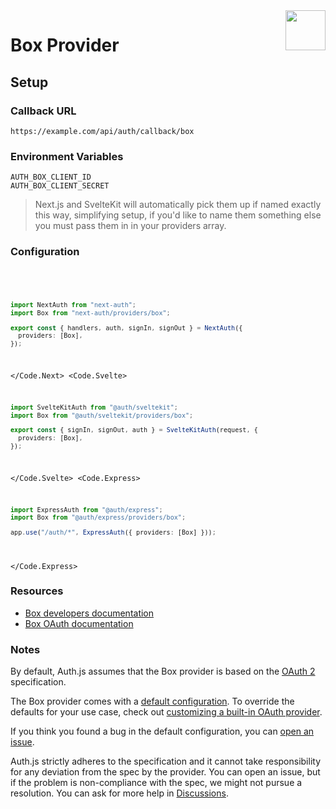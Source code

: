 
<img align="right" src="/img/providers/box.svg" height="64" width="64" />

# Box Provider

## Setup

### Callback URL

```
https://example.com/api/auth/callback/box
```

### Environment Variables

```
AUTH_BOX_CLIENT_ID
AUTH_BOX_CLIENT_SECRET
```

> Next.js and SvelteKit will automatically pick them up if named exactly this way, simplifying
> setup, if you'd like to name them something else you must pass them in in your providers array.

### Configuration

<Code>
  <Code.Next>

```ts filename="/auth.ts"
import NextAuth from "next-auth";
import Box from "next-auth/providers/box";

export const { handlers, auth, signIn, signOut } = NextAuth({
  providers: [Box],
});
```

  </Code.Next>
  <Code.Svelte>

```ts filename="/auth.ts"
import SvelteKitAuth from "@auth/sveltekit";
import Box from "@auth/sveltekit/providers/box";

export const { signIn, signOut, auth } = SvelteKitAuth(request, {
  providers: [Box],
});
```

  </Code.Svelte>
  <Code.Express>

```ts filename="/src/app.ts"
import ExpressAuth from "@auth/express";
import Box from "@auth/express/providers/box";

app.use("/auth/*", ExpressAuth({ providers: [Box] }));
```

  </Code.Express>
</Code>

### Resources

- [Box developers documentation](https://developer.box.com/reference/)
- [Box OAuth documentation](https://developer.box.com/guides/sso-identities-and-app-users/connect-okta-to-app-users/configure-box/)

### Notes

By default, Auth.js assumes that the Box provider is
based on the [OAuth 2](https://www.rfc-editor.org/rfc/rfc6749.html) specification.

<Callout type="info">

The Box provider comes with a [default configuration](https://github.com/nextauthjs/next-auth/blob/main/packages/core/src/providers/box.ts).
To override the defaults for your use case, check out [customizing a built-in OAuth provider](https://authjs.dev/guides/providers/custom-provider#override-default-options).

</Callout>

If you think you found a bug in the default configuration, you can [open an issue](https://authjs.dev/new/provider-issue).

Auth.js strictly adheres to the specification and it cannot take responsibility for any deviation from
the spec by the provider. You can open an issue, but if the problem is non-compliance with the spec,
we might not pursue a resolution. You can ask for more help in [Discussions](https://authjs.dev/new/github-discussions).
